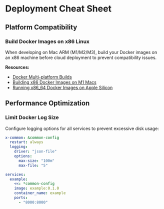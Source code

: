 # Deployment Cheat Sheet

## Platform Compatibility

### Build Docker Images on x86 Linux

When developing on Mac ARM (M1/M2/M3), build your Docker images on an x86 machine before cloud deployment to prevent compatibility issues.

**Resources:**

* [Docker Multi-platform Builds](https://docs.docker.com/build/building/multi-platform/)
* [Building x86 Docker Images on M1 Macs](https://blog.jaimyn.dev/how-to-build-multi-architecture-docker-images-on-an-m1-mac/)
* [Running x86\_64 Docker Images on Apple Silicon](https://nesin.io/blog/x86-x86-amd64-docker-mac)

## Performance Optimization

### Limit Docker Log Size

Configure logging options for all services to prevent excessive disk usage:

```yaml
x-common: &common-config
  restart: always
  logging:
    driver: "json-file"
    options:
      max-size: "100m"
      max-file: "5"

services:
  example:
    <<: *common-config
    image: example:0.1.0
    container_name: example
    ports:
      - "8000:8000"
```
